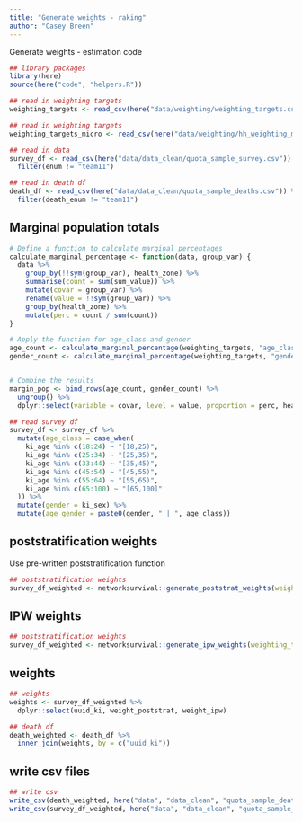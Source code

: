 ```yaml
---
title: "Generate weights - raking"
author: "Casey Breen" 
---
```


Generate weights - estimation code 

```r
## library packages 
library(here)
source(here("code", "helpers.R"))

## read in weighting targets 
weighting_targets <- read_csv(here("data/weighting/weighting_targets.csv"))

## read in weighting targets 
weighting_targets_micro <- read_csv(here("data/weighting/hh_weighting_micro_df.csv"))

## read in data 
survey_df <- read_csv(here("data/data_clean/quota_sample_survey.csv")) %>%
  filter(enum != "team11")

## read in death df 
death_df <- read_csv(here("data/data_clean/quota_sample_deaths.csv")) %>%
  filter(death_enum != "team11")
```

## Marginal population totals 

```r
# Define a function to calculate marginal percentages
calculate_marginal_percentage <- function(data, group_var) {
  data %>%
    group_by(!!sym(group_var), health_zone) %>%
    summarise(count = sum(sum_value)) %>%
    mutate(covar = group_var) %>%
    rename(value = !!sym(group_var)) %>%
    group_by(health_zone) %>%
    mutate(perc = count / sum(count))
}

# Apply the function for age_class and gender
age_count <- calculate_marginal_percentage(weighting_targets, "age_class")
gender_count <- calculate_marginal_percentage(weighting_targets, "gender")


# Combine the results
margin_pop <- bind_rows(age_count, gender_count) %>%
  ungroup() %>%
  dplyr::select(variable = covar, level = value, proportion = perc, health_zone)
```

```r
## read survey df 
survey_df <- survey_df %>% 
  mutate(age_class = case_when(
    ki_age %in% c(18:24) ~ "[18,25)",
    ki_age %in% c(25:34) ~ "[25,35)",
    ki_age %in% c(33:44) ~ "[35,45)",
    ki_age %in% c(45:54) ~ "[45,55)",
    ki_age %in% c(55:64) ~ "[55,65)",
    ki_age %in% c(65:100) ~ "[65,100]"
  )) %>% 
  mutate(gender = ki_sex) %>% 
  mutate(age_gender = paste0(gender, " | ", age_class))
```


## poststratification weights 

Use pre-written poststratification function 

```r
## poststratification weights 
survey_df_weighted <- networksurvival::generate_poststrat_weights(weighting_targets = weighting_targets, survey_df = survey_df) 
```

## IPW weights 

```r
## poststratification weights 
survey_df_weighted <- networksurvival::generate_ipw_weights(weighting_targets = weighting_targets_micro, survey_df = survey_df_weighted) 
```


## weights 

```r
## weights 
weights <- survey_df_weighted %>% 
  dplyr::select(uuid_ki, weight_poststrat, weight_ipw)

## death df 
death_weighted <- death_df %>% 
  inner_join(weights, by = c("uuid_ki"))
```


## write csv files  

```r
## write csv 
write_csv(death_weighted, here("data", "data_clean", "quota_sample_deaths.csv"))
write_csv(survey_df_weighted, here("data", "data_clean", "quota_sample_survey.csv"))
```


